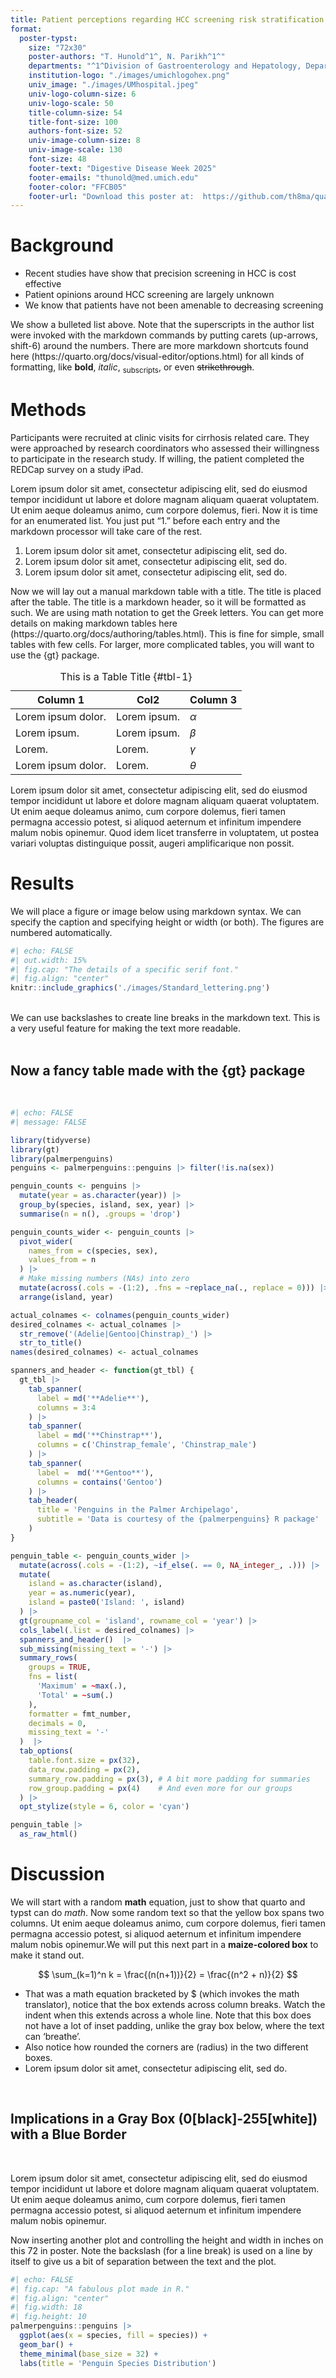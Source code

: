 ```yaml
---
title: Patient perceptions regarding HCC screening risk stratification
format:
  poster-typst: 
    size: "72x30"
    poster-authors: "T. Hunold^1^, N. Parikh^1^"
    departments: "^1^Division of Gastroenterology and Hepatology, Department of Internal Medicine, University of Michigan"
    institution-logo: "./images/umichlogohex.png"
    univ_image: "./images/UMhospital.jpeg"
    univ-logo-column-size: 6
    univ-logo-scale: 50
    title-column-size: 54
    title-font-size: 100
    authors-font-size: 52
    univ-image-column-size: 8
    univ-image-scale: 130
    font-size: 48
    footer-text: "Digestive Disease Week 2025"
    footer-emails: "thunold@med.umich.edu"
    footer-color: "FFCB05"
    footer-url: "Download this poster at:  https://github.com/th8ma/quarto_poster_template/blob/aasldHCC_Perceptions/poster.pdf"
---
```


# Background

-   Recent studies have show that precision screening in HCC is cost effective
-   Patient opinions around HCC screening are largely unknown
-   We know that patients have not been amenable to decreasing screening

We show a bulleted list above. Note that the superscripts in the author list were invoked with the markdown commands by putting carets (up-arrows, shift-6) around the numbers. There are more markdown shortcuts found here (https://quarto.org/docs/visual-editor/options.html) for all kinds of formatting, like **bold**, *italic*, ~subscripts~, or even ~~strikethrough~~.

# Methods

Participants were recruited at clinic visits for cirrhosis related care. They were approached by research coordinators who assessed their willingness to participate in the research study. If willing, the patient completed the REDCap survey on a study iPad.

Lorem ipsum dolor sit amet, consectetur adipiscing elit, sed do eiusmod tempor incididunt ut labore et dolore magnam aliquam quaerat voluptatem. Ut enim aeque doleamus animo, cum corpore dolemus, fieri. Now it is time for an enumerated list. You just put "1." before each entry and the markdown processor will take care of the rest.

1.  Lorem ipsum dolor sit amet, consectetur adipiscing elit, sed do.
2.  Lorem ipsum dolor sit amet, consectetur adipiscing elit, sed do.
3.  Lorem ipsum dolor sit amet, consectetur adipiscing elit, sed do.

Now we will lay out a manual markdown table with a title. The title is placed after the table. The title is a markdown header, so it will be formatted as such. We are using math notation to get the Greek letters. You can get more details on making markdown tables here (https://quarto.org/docs/authoring/tables.html). This is fine for simple, small tables with few cells. For larger, more complicated tables, you will want to use the {gt} package.

| Column 1           | Col2         | Column 3 |
|--------------------|--------------|----------|
| Lorem ipsum dolor. | Lorem ipsum. | $\alpha$ |
| Lorem ipsum.       | Lorem ipsum. | $\beta$  |
| Lorem.             | Lorem.       | $\gamma$ |
| Lorem ipsum dolor. | Lorem.       | $\theta$ |

: This is a Table Title {#tbl-1}

Lorem ipsum dolor sit amet, consectetur adipiscing elit, sed do eiusmod tempor incididunt ut labore et dolore magnam aliquam quaerat voluptatem. Ut enim aeque doleamus animo, cum corpore dolemus, fieri tamen permagna accessio potest, si aliquod aeternum et infinitum impendere malum nobis opinemur. Quod idem licet transferre in voluptatem, ut postea variari voluptas distinguique possit, augeri amplificarique non possit.

# Results

We will place a figure or image below using markdown syntax. We can specify the caption and specifying height or width (or both). The figures are numbered automatically.

```r
#| echo: FALSE
#| out.width: 15%
#| fig.cap: "The details of a specific serif font."
#| fig.align: "center"
knitr::include_graphics('./images/Standard_lettering.png')
```

\
We can use backslashes to create line breaks in the markdown text. This is a very useful feature for making the text more readable.\
\

## Now a fancy table made with the {gt} package

\

```r
#| echo: FALSE
#| message: FALSE

library(tidyverse)
library(gt)
library(palmerpenguins)
penguins <- palmerpenguins::penguins |> filter(!is.na(sex))

penguin_counts <- penguins |> 
  mutate(year = as.character(year)) |> 
  group_by(species, island, sex, year) |> 
  summarise(n = n(), .groups = 'drop')

penguin_counts_wider <- penguin_counts |> 
  pivot_wider(
    names_from = c(species, sex),
    values_from = n
  ) |> 
  # Make missing numbers (NAs) into zero
  mutate(across(.cols = -(1:2), .fns = ~replace_na(., replace = 0))) |> 
  arrange(island, year) 

actual_colnames <- colnames(penguin_counts_wider)
desired_colnames <- actual_colnames |> 
  str_remove('(Adelie|Gentoo|Chinstrap)_') |> 
  str_to_title()
names(desired_colnames) <- actual_colnames

spanners_and_header <- function(gt_tbl) {
  gt_tbl |> 
    tab_spanner(
      label = md('**Adelie**'),
      columns = 3:4
    ) |> 
    tab_spanner(
      label = md('**Chinstrap**'),
      columns = c('Chinstrap_female', 'Chinstrap_male')
    ) |> 
    tab_spanner(
      label =  md('**Gentoo**'),
      columns = contains('Gentoo')
    ) |> 
    tab_header(
      title = 'Penguins in the Palmer Archipelago',
      subtitle = 'Data is courtesy of the {palmerpenguins} R package'
    ) 
}

penguin_table <- penguin_counts_wider |> 
  mutate(across(.cols = -(1:2), ~if_else(. == 0, NA_integer_, .))) |> 
  mutate(
    island = as.character(island), 
    year = as.numeric(year),
    island = paste0('Island: ', island)
  ) |> 
  gt(groupname_col = 'island', rowname_col = 'year') |> 
  cols_label(.list = desired_colnames) |> 
  spanners_and_header()  |> 
  sub_missing(missing_text = '-') |>
  summary_rows(
    groups = TRUE,
    fns = list(
      'Maximum' = ~max(.),
      'Total' = ~sum(.) 
    ),
    formatter = fmt_number,
    decimals = 0,
    missing_text = '-'
  )  |> 
  tab_options(
    table.font.size = px(32),
    data_row.padding = px(2),
    summary_row.padding = px(3), # A bit more padding for summaries
    row_group.padding = px(4)    # And even more for our groups
  ) |> 
  opt_stylize(style = 6, color = 'cyan')

penguin_table |> 
  as_raw_html()
```

# Discussion

We will start with a random **math** equation, just to show that quarto and typst can do *math*. Now some random text so that the yellow box spans two columns. Ut enim aeque doleamus animo, cum corpore dolemus, fieri tamen permagna accessio potest, si aliquod aeternum et infinitum impendere malum nobis opinemur.We will put this next part in a **maize-colored box** to make it stand out.

::: {.block fill="rgb(\"FFCB05\")" inset="10pt" radius="4pt" stroke="2pt + black"}
$$
\sum_(k=1)^n k = \frac{(n(n+1))}{2} = \frac{(n^2 + n)}{2}
$$

-   That was a math equation bracketed by \$ (which invokes the math translator), notice that the box extends across column breaks. Watch the indent when this extends across a whole line. Note that this box does not have a lot of inset padding, unlike the gray box below, where the text can 'breathe'.
-   Also notice how rounded the corners are (radius) in the two different boxes.
-   Lorem ipsum dolor sit amet, consectetur adipiscing elit, sed do.
:::

\

## Implications in a Gray Box (0\[black\]-255\[white\]) with a Blue Border

\

::: {.block fill="luma(210)" inset="25pt" radius="15pt" stroke="5pt + blue"}
Lorem ipsum dolor sit amet, consectetur adipiscing elit, sed do eiusmod tempor incididunt ut labore et dolore magnam aliquam quaerat voluptatem. Ut enim aeque doleamus animo, cum corpore dolemus, fieri tamen permagna accessio potest, si aliquod aeternum et infinitum impendere malum nobis opinemur.
:::

Now inserting another plot and controlling the height and width in inches on this 72 in poster. Note the backslash (for a line break) is used on a line by itself to give us a bit of separation between the text and the plot.\

```r
#| echo: FALSE
#| fig.cap: "A fabulous plot made in R."
#| fig.align: "center"
#| fig.width: 18
#| fig.height: 10
palmerpenguins::penguins |> 
  ggplot(aes(x = species, fill = species)) +
  geom_bar() +
  theme_minimal(base_size = 32) +
  labs(title = 'Penguin Species Distribution')
```
